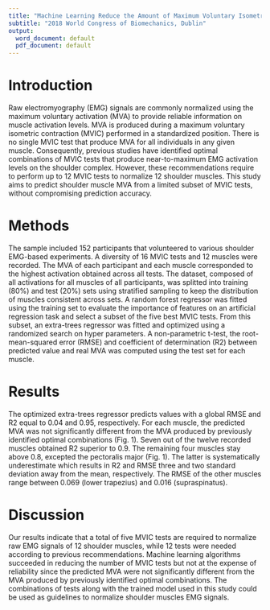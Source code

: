 ```yaml
---
title: "Machine Learning Reduce the Amount of Maximum Voluntary Isometric Contractions Tests of the Shoulder Muscles Required"
subtitle: "2018 World Congress of Biomechanics, Dublin"
output:
  word_document: default
  pdf_document: default
---
```


# Introduction
Raw electromyography (EMG) signals are commonly normalized using the maximum voluntary activation (MVA) to provide reliable information on muscle activation levels.
MVA is produced during a maximum voluntary isometric contraction (MVIC) performed in a standardized position.
There is no single MVIC test that produce MVA for all individuals in any given muscle.
Consequently, previous studies have identified optimal combinations of MVIC tests that produce near-to-maximum EMG activation levels on the shoulder complex.
However, these recommendations require to perform up to 12 MVIC tests to normalize 12 shoulder muscles.
This study aims to predict shoulder muscle MVA from a limited subset of MVIC tests, without compromising prediction accuracy.

# Methods
The sample included 152 participants that volunteered to various shoulder EMG-based experiments. A diversity of 16 MVIC tests and 12 muscles were recorded.
The MVA of each participant and each muscle corresponded to the highest activation obtained across all tests.
The dataset, composed of all activations for all muscles of all participants, was splitted into training (80%) and test (20%) sets using stratified sampling to keep the distribution of muscles consistent across sets.
A random forest regressor was fitted using the training set to evaluate the importance of features on an artificial regression task and select a subset of the five best MVIC tests.
From this subset, an extra-trees regressor was fitted and optimized using a randomized search on hyper parameters.
A non-parametric t-test, the root-mean-squared error (RMSE) and coefficient of determination (R2) between predicted value and real MVA was computed using the test set for each muscle.

# Results
The optimized extra-trees regressor predicts values with a global RMSE and R2 equal to 0.04 and 0.95, respectively.
For each muscle, the predicted MVA was not significantly different from the MVA produced by previously identified optimal combinations (Fig. 1).
Seven out of the twelve recorded muscles obtained R2 superior to 0.9.
The remaining four muscles stay above 0.8, excepted the pectoralis major (Fig. 1).
The latter is systematically underestimate which results in R2 and RMSE three and two standard deviation away from the mean, respectively.
The RMSE of the other muscles range between 0.069 (lower trapezius) and 0.016 (supraspinatus).

# Discussion
Our results indicate that a total of five MVIC tests are required to normalize raw EMG signals of 12 shoulder muscles, while 12 tests were needed according to previous recommendations.
Machine learning algorithms succeeded in reducing the number of MVIC tests but not at the expense of reliability since the predicted MVA were not significantly different from the MVA produced by previously identified optimal combinations.
The combinations of tests along with the trained model used in this study could be used as guidelines to normalize shoulder muscles EMG signals.
